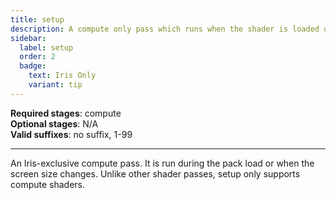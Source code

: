 ```yaml
---
title: setup
description: A compute only pass which runs when the shader is loaded or the screen is resized.
sidebar:
  label: setup
  order: 2
  badge:
    text: Iris Only
    variant: tip
---
```


**Required stages**: compute  
**Optional stages**: N/A  
**Valid suffixes**: no suffix, 1-99  

-------------------------------------------------

An Iris-exclusive compute pass. It is run during the pack load or when the screen size changes. Unlike other shader passes, setup only supports compute shaders.